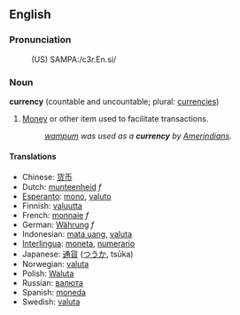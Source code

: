 ==English==
===Pronunciation===
:(US) SAMPA:/c3r.En.si/

===Noun===
'''currency''' (countable and uncountable; plural: [[currencies]])

# [[Money]] or other item used to facilitate transactions.
#:''[[wampum]] was used as a '''currency''' by [[Amerindians]].''

====Translations====
*Chinese: [[货币]]
*Dutch: [[munteenheid]] ''f''
*[[Esperanto]]: [[mono]], [[valuto]]
*Finnish: [[valuutta]]
*French: [[monnaie]] ''f''
*German: [[Währung]] ''f''
*Indonesian: [[mata uang]], [[valuta]]
*[[Interlingua]]: [[moneta]], [[numerario]]
*Japanese: [[通貨]] ([[つうか]], tsūka)
*Norwegian: [[valuta]]
*Polish: [[Waluta]]
*Russian: [[валюта]]
*Spanish: [[moneda]]
*Swedish: [[valuta]]